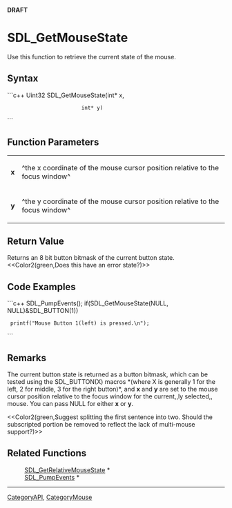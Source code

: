 <!-- pragma section-numbers off -->
<!-- pragma disable-camelcase -->
'''DRAFT'''

= SDL_GetMouseState =
Use this function to retrieve the current state of the mouse.


== Syntax ==
```c++
Uint32 SDL_GetMouseState(int* x,
                         int* y)
```

== Function Parameters ==
{|
|'''x'''
|^the x coordinate of the mouse cursor position relative to the focus window^
|-
|'''y'''
|^the y coordinate of the mouse cursor position relative to the focus window^
|}

== Return Value ==
Returns an 8 bit button bitmask of the current button state.  <<Color2(green,Does this have an error state?)>>

== Code Examples ==
```c++
SDL_PumpEvents();
if(SDL_GetMouseState(NULL, NULL)&SDL_BUTTON(1))
  printf("Mouse Button 1(left) is pressed.\n");
```

== Remarks ==
The current button state is returned as a button bitmask, which can be tested using the SDL_BUTTON(X) macros *(where X is generally 1 for the left, 2 for middle, 3 for the right button)*, and '''x''' and '''y''' are set to the mouse cursor position relative to the focus window for the current,,ly selected,, mouse. You can pass NULL for either '''x''' or '''y'''. 

<<Color2(green,Suggest splitting the first sentence into two.  Should the subscripted portion be removed to reflect the lack of multi-mouse support?)>>

== Related Functions ==
:[[SDL_GetRelativeMouseState]] *
:[[SDL_PumpEvents]] *

----
[[CategoryAPI]], [[CategoryMouse]]
